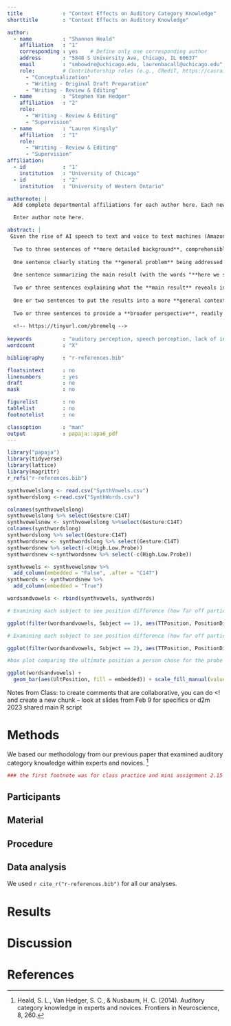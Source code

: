 ```yaml
---
title             : "Context Effects on Auditory Category Knowledge"
shorttitle        : "Context Effects on Auditory Knowledge"

author: 
  - name          : "Shannon Heald"
    affiliation   : "1"
    corresponding : yes    # Define only one corresponding author
    address       : "5848 S University Ave, Chicago, IL 60637"
    email         : "smbowdre@uchicago.edu, laurenbacall@uchicago.edu"
    role:         # Contributorship roles (e.g., CRediT, https://casrai.org/credit/)
      - "Conceptualization"
      - "Writing - Original Draft Preparation"
      - "Writing - Review & Editing"
  - name          : "Stephen Van Hedger"
    affiliation   : "2"
    role:
      - "Writing - Review & Editing"
      - "Supervision"
  - name          : "Lauren Kingsly"
    affiliation   : "1"
    role:
      - "Writing - Review & Editing"
      - "Supervision"
affiliation:
  - id            : "1"
    institution   : "University of Chicago"
  - id            : "2"
    institution   : "University of Western Ontario"

authornote: |
  Add complete departmental affiliations for each author here. Each new line herein must be indented, like this line.

  Enter author note here.

abstract: |
 Given the rise of AI speech to text and voice to text machines (Amazon Alexa, Siri, etc.), we believe examining how acoustics effect speech is imperative to understanding the lack of invariance problem within contexts effects of speech.
  
  Two to three sentences of **more detailed background**, comprehensible  to scientists in related disciplines.
  
  One sentence clearly stating the **general problem** being addressed by  this particular study.
  
  One sentence summarizing the main result (with the words "**here we show**" or their equivalent).
  
  Two or three sentences explaining what the **main result** reveals in direct comparison to what was thought to be the case previously, or how the  main result adds to previous knowledge.
  
  One or two sentences to put the results into a more **general context**.
  
  Two or three sentences to provide a **broader perspective**, readily comprehensible to a scientist in any discipline.
  
  <!-- https://tinyurl.com/ybremelq -->
  
keywords          : "auditory perception, speech perception, lack of invariance"
wordcount         : "X"

bibliography      : "r-references.bib"

floatsintext      : no
linenumbers       : yes
draft             : no
mask              : no

figurelist        : no
tablelist         : no
footnotelist      : no

classoption       : "man"
output            : papaja::apa6_pdf
---
```


```r
library("papaja")
library(tidyverse)
library(lattice)
library(magrittr)
r_refs("r-references.bib")

```


```r
synthvowelslong <- read.csv("SynthVowels.csv")
synthwordslong <-read.csv("SynthWords.csv")

colnames(synthvowelslong)
synthvowelslong %>% select(Gesture:C14T) 
synthvowelsnew <- synthvowelslong %>%select(Gesture:C14T) 
colnames(synthwordslong)
synthwordslong %>% select(Gesture:C14T)
synthwordsnew <- synthwordslong %>% select(Gesture:C14T)
synthwordsnew %>% select(-c(High.Low.Probe))
synthwordsnew <-synthwordsnew %>% select(-c(High.Low.Probe))

synthvowels <- synthvowelsnew %>% 
  add_column(embedded = "False", .after = "C14T")
synthwords <- synthwordsnew %>%
  add_column(embedded = "True")

wordsandvowels <- rbind(synthvowels, synthwords)
```


``` r

# Examining each subject to see position difference (how far off participant was in predicting correct tone) and tone position (actual position) average across the range of tones to see if there is a convergence between tone position (actual notes) and error such that individuals perform better or worse for a particular continuum of vowels

ggplot(filter(wordsandvowels, Subject == 1), aes(TTPosition, PositionDiff, color = embedded)) + geom_jitter() + geom_boxplot()


```


``` r
# Examining each subject to see position difference (how far off participant was in predicting correct tone) and tone position (actual position) average across the range of tones to see if there is a convergence between tone position (actual notes) and error such that individuals perform better or worse for a particular continuum of vowels

ggplot(filter(wordsandvowels, Subject == 2), aes(TTPosition, PositionDiff, color = embedded)) + geom_jitter() + geom_boxplot()

```

```r
#box plot comparing the ultimate position a person chose for the probe tone based on whether they had to listen to vowel continuum or a word, embedded means that the vowel was within a word, and not embedded means the participant just heard the vowel itself 

ggplot(wordsandvowels) + 
  geom_bar(aes(UltPosition, fill = embedded)) + scale_fill_manual(values = c("pink", "lightblue"))

```
Notes from Class: 
to create comments that are collaborative, you can do <! and create a new chunk -- look at slides from Feb 9 for specifics or d2m 2023 shared main R script 









# Methods
We based our methodology from our previous paper that examined auditory category knowledge within experts and novices. [^1] <!-- Auditory category knowledge in experts and novices (Heald, Van Hedger & Nusbaum, 2014; retrieved from https://www.frontiersin.org/articles/10.3389/fnins.2014.00260/full) -->

[^1]: Heald, S. L., Van Hedger, S. C., & Nusbaum, H. C. (2014). Auditory category knowledge in experts and novices. Frontiers in Neuroscience, 8, 260. 

```r
### the first footnote was for class practice and mini assignment 2.15
```
## Participants

## Material

## Procedure

## Data analysis
We used `r cite_r("r-references.bib")` for all our analyses.


# Results

# Discussion


\newpage

# References

::: {#refs custom-style="Bibliography"}
:::
